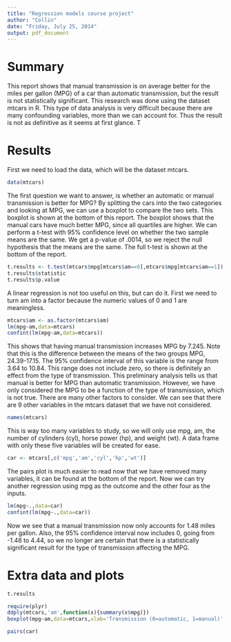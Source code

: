 ```yaml
---
title: "Regression models course project"
author: "Collin"
date: "Friday, July 25, 2014"
output: pdf_document
---
```


Summary
============
This report shows that manual transmission is on average better for the miles per gallon (MPG) of a car than automatic transmission, but the result is not statistically significant. This research was done using the dataset mtcars in R. This type of data analysis is very difficult because there are many confounding variables, more than we can account for. Thus the result is not as definitive as it seems at first glance. T



Results
========

First we need to load the data, which will be the dataset mtcars.

```r
data(mtcars)
```


The first question we want to answer, is whether an automatic or manual transmission is better for MPG? By splitting the cars into the two categories and looking at MPG, we can use a boxplot to compare the two sets. This boxplot is shown at the bottom of this report.
The boxplot shows that the manual cars have much better MPG, since all quartiles are higher. We can perform a t-test with 95% confidence level on whether the two sample means are the same. We get a p-value of .0014, so we reject the null hypothesis that the means are the same. The full t-test is shown at the bottom of the report.

```r
t.results <- t.test(mtcars$mpg[mtcars$am==0],mtcars$mpg[mtcars$am==1])
t.results$statistic
t.results$p.value
```

A linear regression is not too useful on this, but can do it. First we need to turn am into a factor because the numeric values of 0 and 1 are meaningless.

```r
mtcars$am <- as.factor(mtcars$am)
lm(mpg~am,data=mtcars)
confint(lm(mpg~am,data=mtcars))
```

This shows that having manual transmission increases MPG by 7.245. Note that this is the difference between the means of the two groups MPG, 24.39-17.15. The 95% confidence interval of this variable is the range from 3.64 to 10.84. This range does not include zero, so there is definitely an effect from the type of transmission.
This preliminary analysis tells us that manual is better for MPG than automatic transmission. 
However, we have only considered the MPG to be a function of the type of transmission, which is not true. There are many other factors to consider. We can see that there are 9 other variables in the mtcars dataset that we have not considered. 

```r
names(mtcars)
```

This is way too many variables to study, so we will only use mpg, am, the number of cylinders (cyl), horse power (hp), and weight (wt). A data frame with only these five variables will be created for ease.

```r
car <- mtcars[,c('mpg','am','cyl','hp','wt')]
```

The pairs plot is much easier to read now that we have removed many variables, it can be found at the bottom of the report. Now we can try another regression using mpg as the outcome and the other four as the inputs.

```r
lm(mpg~.,data=car)
confint(lm(mpg~.,data=car))
```

Now we see that a manual transmission now only accounts for 1.48 miles per gallon. Also, the 95% confidence interval now includes 0, going from -1.48 to 4.44, so we no longer are certain that there is a statistically significant result for the type of transmission affecting the MPG.





Extra data and plots
==========

```r
t.results
```

```r
require(plyr)
ddply(mtcars,'am',function(x){summary(x$mpg)})
boxplot(mpg~am,data=mtcars,xlab='Transmission (0=automatic, 1=manual)',ylab='MPG',main='MPG split on Trans',col='dodgerblue')
```


```r
pairs(car)
```